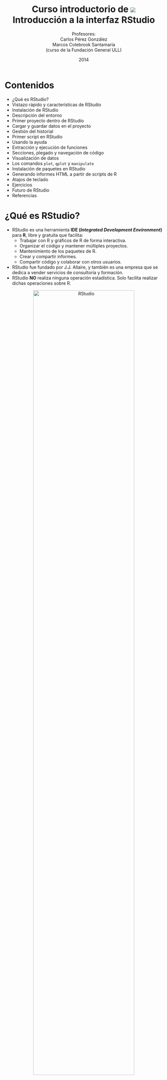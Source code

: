 % Curso introductorio de ![](figure/Rlogo.jpg) </br> Introducción a la interfaz RStudio
% Profesores: </br> Carlos Pérez González </br> Marcos Colebrook Santamaría </br> (curso de la Fundación General ULL) 
% 2014


# Contenidos
* ¿Qué es RStudio?
* Vistazo rápido y características de RStudio
* Instalación de RStudio
* Descripción del entorno
* Primer proyecto dentro de RStudio
* Cargar y guardar datos en el proyecto
* Gestión del historial
* Primer script en RStudio
* Usando la ayuda
* Extracción y ejecución de funciones
* Secciones, plegado y navegación de código
* Visualización de datos
* Los comandos `plot`, `qplot` y `manipulate`
* Instalación de paquetes en RStudio
* Generando informes HTML a partir de scripts de R
* Atajos de teclado
* Ejercicios
* Futuro de RStudio
* Referencias


# ¿Qué es RStudio?
* RStudio es una herramienta __IDE (_Integrated Development Environment_)__ para __R__, libre y gratuita que facilita:
    * Trabajar con R y gráficos de R de forma interactiva.
    * Organizar el código y mantener múltiples proyectos.
    * Mantenimiento de los paquetes de R.
    * Crear y compartir informes.
    * Compartir código y colaborar con otros usuarios.
* RStudio fue fundado por J.J. Allaire, y también es una empresa que se dedica a vender servicios de consultoría y formación.
* RStudio __NO__ realiza ninguna operación estadística. Solo facilita realizar dichas operaciones sobre R.

<center>
<img src="figure/RStudio_preview.png" width="80%" alt="RStudio"/> 
</center>


# Características de RStudio

* Integración de la consola de R: se pueden teclear comandos de R directamente en la consola de RStudio.
* Ejecución de código: permite ejecutar código directamente del fichero de script.
* Resaltado de la sintaxis: realiza una coloración automática de los instrucciones y de las funciones.
* Ayuda con los paréntesis, corchetes y comillas: autocompleta estos símbolos al abrirlos.
* Completado de comandos: completa los comandos mientras se escriben usando la tecla `Tab`.
* Atajos de teclado.
* Navegador de objetos: se pueden inspeccionar todos los objetos de la sesión R.
* Gestión del historial de comandos: para poder usarlos de nuevo.
* Navegación del código: permite saltar entre funciones dentro del código.
* Importación y visualización de datos: en formato de tabla.
* Integración de gráficos: manipulación, zoom y exportación.
* Gestión de proyectos: se puede cambiar de un proyecto a otro fácilmente.
* Control de versiones: se integra bien con `git` y `svn`.
* Generación de documentos: del tipo PDF, HTML y otros más avanzados con un solo click.


# Instalación de RStudio
* Antes de instalar RStudio, necesitas instalar __R__. Se puede obtener desde:
    * [cran.r-project.org](http://cran.r-project.org)
* Una vez instalado R, se puede instalar RStudio en tu ordenador (versión __Desktop__) dependiendo del sistema operativo:
    * [www.rstudio.com/ide/download/desktop](http://www.rstudio.com/ide/download/desktop)
* Solo en Linux, también se puede instalar __RStudio Server__, el cual permite acceder al entorno desde un navegador web:
    * [www.rstudio.com/ide/server](http://www.rstudio.com/ide/server)


# Descripción del entorno
* Editor de código fuente (scripts) y visor de datos: permite editar código fuente R y ver los datos del tipo data.frame.
* Espacio de trabajo e historial: muestra los objetos (datos/variables) usados en la sesión actual y el historial de comandos.
* Consola R: permite trabajar con R directamente.
* Ficheros, visualizaciones, ayuda y paquetes: permite navegar por los ficheros y carpetas, mostrar los gráficos y visualizaciones, usar la ayuda, e instalar paquetes o cargar paquetes ya instalados.
* Todos los paneles permiten ser minimizados o maximizados, como ventanas normales de Windows.

<center>
<img src="figure/RStudio_panels.png" width="80%" alt="Paneles de RStudio"/>
</center>


# Primer proyecto dentro de RStudio
* Para crear un proyecto, vamos a la esquina derecha de la barra de herramientas:

<center>
<img src="figure/New_Project_toolbar.png" alt="Proyecto de RStudio"/> 
</center>

* También podemos hacer lo mismo desde __File > New Project...__
* Le vamos a poner el nombre __proyectoR__.

<center>
<img src="figure/Create_Project_From.png" width="40%" alt="Crear nuevo proyecto"/>
<img src="figure/Empty_Project.png" width="40%" alt="Proyecto vacío"/>
<img src="figure/Create_New_Project.png" width="40%" alt="Nombre del nuevo proyecto"/>
<img src="figure/proyectoR.png" width="80%" alt="proyectoR"/>
</center>


# Directorios del proyecto
* Normalmente, para proyectos simples, podemos poner todos los ficheros (scripts de R, datos, docs, informes, etc) en la misma carpeta del proyecto.
* Sin embargo, es una buena práctica, crear los siguientes directorios en cada proyecto:
    * `R`: contendrá los scripts de R que se vayan desarrollando.
    * `data`: almacenará los datos necesarios para realizar los análisis.
    * `doc`: contendrá toda la documentación necesario para los análisis.
    * `informes`: carpeta que guardará los informes generados por los análisis.
* En principio, solo vamos a crear las carpetas `R` y `data`.

* Vamos al panel de ficheros:

<center>
<img src="figure/New_Folder.png" alt="Nueva carpeta"/>
</center>

* Hacemos clic en __New Folder__, y le damos el nombre `R`.
* Haremos lo mismo para crear la carpeta `data`.
* Por tanto, la carpeta del proyecto quedaría como:

<center>
<img src="figure/proyectoR_folder.png" alt="Carpeta proyectoR"/>
</center>


# Cargar datos en el proyecto
* Vamos a cargar unos datos para poder empezar a trabajar:

<center>
<img src="figure/Import_DataSet.png" alt="Importar datos"/>
</center>

* Aquí podemos elegir:
    * Cargar los datos desde un fichero de texto (__From Text File…__).
    * O desde una URL de una web (__From Web URL…__).

* Desde esta URL podemos descargar el fichero ```ddt.txt```, o usarla directamente:
    * [http://mcolebrook.github.io/CursoRStudio/data/ddt.csv](http://mcolebrook.github.io/CursoRStudio/data/ddt.csv)

<!---
[http://dl.dropboxusercontent.com/u/27980918/RStudio/ddt.txt](http://dl.dropboxusercontent.com/u/27980918/RStudio/ddt.txt)
--> 


# El fichero `ddt.txt`
* En este archivo se recogen las siguientes variables sobre una muestra de n=144 peces:
    * `group`: Grupo de observaciones (mediciones en dos temporadas).
    * `location`: Lugar de medición.
    * `species_name`: Nombre de la especie del pez.
    * `species`: Código de especie (de 1 a 3).
    * `length`: Longitud del pez.
    * `weight`: Peso del pez.
    * `distance`: Distancia del lugar a la desembocadura del río.
    * `DDT_conc`: Concentración de DDT (% de peso) medida.

<center>
<img src="figure/Import_DataSet_ddt.png" width="80%" alt="Importar datos"/>
</center>

* El fichero procede de datos sobre concentración de DDT en peces de río.
* RStudio deduce casi todas las opciones de importación:
    * __Heading__: si trae el nombre de la variable.
    * __Separator__: tipo de separador entre datos.
    * __Decimal__: símbolo para el punto decimal.
    * __Quote__: símbolo para los comentarios.
* Al final, los datos se cargan en un `data.frame` de R con el mismo nombre que el fichero de datos (`ddt`).


# Datos cargados en RStudio

<center>
<img src="figure/ddt_data_frame.png" width="80%" alt="Importar datos"/>
</center>

* Los datos cargados se muestran en el panel superior izquierdo, y en el panel de espacio de trabajo (o entorno).
* Vamos a guardar estos datos en un fichero CSV (_comma separated values_) en el directorio `data` de nuestro proyecto.
* Para ello, empezaremos a usar la consola de R, y las funciones incorporadas de completado de comandos y de nombres de carpetas/ficheros.


# Guardar datos en formato CSV
* Tecleamos el comando `write` en la consola R, y pulsamos la tecla de tabulación `Tab`:

<center>
<img src="figure/write_csv.png" alt="Guardar en CSV (datos)"/>
</center>

* La característica de RStudio que hemos usado se denomina __completado de comandos__.
* De las opciones que nos ofrece, seleccionamos `write.csv`, y seguimos escribiendo un paréntesis `(`, que RStudio completará con otro párentesis `)`.

* Continuamos escribiendo el comando, indicando en el primer parámetro el objeto `ddt`, y en el segundo parámetro, el nombre del fichero a guardar en el directorio `data`:

<center>
<img src="figure/write_csv_data.png" alt="Guardar en CSV (fichero)"/>
</center>

* La función que hemos usado ahora se denomina __completado de carpetas/ficheros__.
* Como nombre del fichero, seleccionamos la carpeta `data`, y ponemos el nombre `ddt.csv`.
* Terminamos de escribir el comando con el último parámetro, para indicar que no queremos que guarde el nombre (número) de cada fila:

```r
write.csv(ddt, "data/ddt.csv", row.names=FALSE)
```

* Podemos ver el fichero creado en el directorio `data`, y haciendo clic sobre él, nos mostrará el contenido:

<center>
<img src="figure/ddt_csv.png" alt="Data frame ddt"/>
</center>


# Historial de RStudio
* Hay tres formas para re-usar los comandos ya tecleados en RStudio:
    * Pulsando las teclas de fecla arriba o abajo.
    * Pulsando __Ctrl+&#x25B2;__.

<center>
<img src="figure/History_Ctrl+Up.png" alt="Historial con Ctrl+Up"/>
</center>

* Explorando la pestaña __History__ en el panel derecho superior:

<center>
<img src="figure/History.png" alt="Historial"/>
</center>

* Se puede seleccionar un comando o varios (usando la tecla `Shift`=`Mayúsc`), y ejecutar pulsando `Enter`.
* Asimismo, se pueden salvar a un fichero llamado `.Rhistory`, en la carpeta del proyecto.
* También se pueden pasar a la consola con el comando __To Console__ para ser ejecutados, o a un script directamente con el botón __To Source__.
* Por último, se pueden eliminar con la tecla `Supr` (`Del`) o con el botón correspondiente, o borrar completamente todo el historial con el botón de la escoba.


# Primer script R en RStudio
* Una vez cargados los datos, vamos a escribir el primer script en lenguaje R para hacer un primer análisis.
* Hacemos click en el icono __+__ verde del editor de scripts (izquierdo superior), y elegimos __R Script__.

<center>
<img src="figure/New_R_script.png" alt="Nuevo script de R"/>
</center>
<center>
<img src="figure/Untitled1.png" alt="Untitled1"/>
</center>

* Las acciones más interesantes sobre un script de R son:
    * __Disco__: salvar el fichero.
    * __Lupa__: buscar y reemplazar.
    * __Varita mágica__: herramientas útiles (algunas las veremos luego).
    * __Run__: ejecuta el código seleccionado (__Ctrl+Enter__).
    * __Re-Run__: ejecuta el último código que seleccionamos.
    * __Cuaderno__: compila el script R a un fichero HTML (lo veremos luego). 

* Las opciones del tipo __Source__ sirven para cargar el código fuente al espacio de trabajo de R (lo veremos luego).
* Vamos a introducir los primeros comandos R en el script:

```r
# estructura de los datos
str(ddt)

# resumen de los datos
summary(ddt)
```

* Guardamos este script pulsando el botón del disco (arriba), o en el menú __File > Save__, con el nombre `funciones.R` en el directorio `R` de nuestro proyecto.

<center>
<img src="figure/funciones_R.png" alt="funcionesR"/>
</center>

* Una vez guardado, podemos ejecutar el script de varias formas:
    * Sobre la línea en la que estamos, pulsamos el botón __Run__ o __Ctrl+Enter__.
    * O seleccionamos todo el script, y hacemos lo mismo que en el punto anterior.

<center>
<img src="figure/Run_funciones_R.png" alt="Ejecutar funcionesR"/>
</center>


# Usando la ayuda
* Ahora es buen momento para empezar a usar la ayuda para, por ejemplo, el comando `summary`:

<center>
<img src="figure/Help_summary.png" alt="Ayuda de summary"/>
</center>


# Extracción de funciones
* Una de las características más interesantes de RStudio es la posibilidad de crear funciones a partir de trozos de código.
* Por ejemplo, vamos a crear una función llamada `Resumen`, que recibe un parámetro `datos`, y ejecuta los dos comandos que acabamos de escribir.
* Para ello, cambiamos `ddt` por `datos` en ambos comandos.
* Seleccionamos las líneas del código.
* Pulsamos sobre la “varita mágica” en la opción __Extract Function__, y le damos el nombre `Resumen`.

<center>
<img src="figure/Extract_Function.png" alt="Extraer función"/>
</center>

* Añadimos finalmente un comentario para describir el objetivo de la función.
* Por último, salvamos el script.

<center>
<img src="figure/function_Resumen.png" alt="Function Resumen"/>
</center>


# Ejecutando funciones propias
* Si tecleamos la siguiente línea en la consola de R, nos dará un error:

```r
Resumen(ddt)
```

* Esto sucede porque la función Resumen no ha sido cargada (_sourced_) al entorno o espacio de trabajo de nuestro proyecto.
* Para poder usar la función `Resumen(datos)` tenemos que hacer lo siguiente:

<center>
<img src="figure/Source_Resumen.png" alt="Source Resumen"/>
</center>

* Si hubiéramos elegido la opción __Source with Echo__, obtendríamos el mismo resultado además de mostrar todo el código cargado.
* Las funciones cargadas aparecen, al igual que los datos, en el panel derecho superior de __Environment__, en la sección de __Functions__.
* Ya podemos usar nuestra nueva función `Resumen` pasándole como parámetro los datos de `ddt`:

<center>
<img src="figure/Console_Resumen.png" alt="Consola Resumen"/>
</center>

* Si vamos a estar cambiando la función continuamente, podemos activar la opción __Source on Save__ para que la cargue al entorno automáticamente después de salvar el script.


# Secciones del código
* Otra característica interesante de RStudio (y no de R) es la posibilidad de estructurar el código en secciones.
* Las secciones se pueden crear desde el menú __Code > Insert Section__, o simplemente poniendo un comentario (`#`) con un nombre de sección y acabado en 4 guiones (`----`):

```
# <NombreDeLaSección> ----
```

* Podemos aprovechar el comentario de la función Resumen para hacer nuestra primera sección:

<center>
<img src="figure/Section_Resumen.png" alt="Sección Resumen"/>
</center>

* Fíjense que dicha sección aparece en la parte inferior del editor como __navegación del código__, que luego veremos.


# Plegado de código/secciones
* Otra característica muy útil de RStudio es el plegado de las secciones o de partes del código que estén rodeadas por llaves `{}`.
* Al plegarse aparecerá un pequeño triángulo que permite colapsar o expandir el bloque de código.

<center>
<img src="figure/Folded_Resumen.png" alt="Código plegado de Resumen"/>
</center>


# Navegación de código
* La navegación de código en RStudio es una utilidad que permite editar el código de forma más rápida.
* Se puede acceder a una línea concreta pulsando __Alt+Shift+G__, o en el menú __Edit > Go to Line…__
* Con la opción __Code > Jump To…__ (__Alt+Shift+J__) se puede saltar directamente a funciones o secciones del código.

<center>
<img src="figure/Jump_To.png" alt="Navegación código Jump To"/>
</center>

* Otra opción muy útil es la de ir a un fichero/función determinado usando __Code > Go To File/Function__ (__Ctrl+.__). RStudio mostrará todos los ficheros o funciones dentro del directorio de trabajo que empiecen con los caracteres tecleados.

<center>
<img src="figure/Go_To_File_Function.png" alt="Navegación código Go To File/Function"/>
</center>


# Visualización de datos
* La visualización (o dibujado de gráficos) es una parte esencial del análisis de datos.
RStudio tiene un panel específico para la visualización de datos (__Plots__) abajo a la derecha.
* Para ilustrar el manejo de las instrucciones de visualización, vamos a usar escribir el siguiente código dentro de nuestro script de R debajo de la función `Resumen`:

```r
# cargamos los datos del fichero
ddt  <- read.csv("data/ddt.csv")

# pesos de la especie “catfish”
catfish.weight  <- ddt$weight[ddt$species_name == "catfish"]

# histograma del peso de los “catfish”
hist(catfish.weight)
```

* Al teclear `ddt$` podemos pulsar la tecla `Tab` para que nos muestre la lista de variables de ddt. Esto se denomina __completado de objetos__. 


# Opciones de la pestaña __Plot__
* Con la opción __Zoom__ se abre una nueva ventana con una versión más grande del gráfico.
* El botón __Export__ nos permite guardar el gráfico como una imagen en varios formatos (PNG, JPEG, TIFF, etc) o como un fichero PDF.
* También podemos copiar el gráfico actual al portapapeles del sistema.
* En caso de haber generado varios gráficos, las flechas permiten avanzar o retroceder en la visualización de dichos gráficos.

<center>
<img src="figure/Save_Plot_as_Image.png" width="50%" alt="Save Plot as Image"/>
</center>


# El comando `plot`
* Una vez vista la forma de trabajar con gráficos dentro de RStudio vamos a ver opciones más avanzadas de los mismos.
* Uno de los comandos más útiles para dibujar gráficos en R es `plot`.
* La librería que contiene el comando `plot` es `graphics`, la cual suele estar cargada por defecto. En caso de no estarlo, habria que ejecutar el siguiente comando:

```r
# librería necesaria para "plot"
library(graphics)
```

* El gráfico más simple es dibujar simplemente los pesos de la especie `catfish`:

```r
# gráfico de los pesos de todos los catfish
plot(catfish.weight)
```

* En primer lugar, vamos a añadir color, unas nuevas etiquetas en los ejes (`xlab`, `ylab`) y el título principal (`main`), además de una línea en el eje Y que indica la media de los valores.

```r
plot(catfish.weight, col="blue", xlab="Longitud", ylab="Peso", main="Pesos de los catfish")

# línea horizontal que marca la media de los pesos
abline(mean(catfish.weight), 0, col="red", lwd=2)
```

* Ahora, podemos dibujar un gráfico que muestre la longitud (`length`) frente al peso (`weight`) de la especie `catfish`.

```r
# longitudes de la especie "catfish"
catfish.length  <- ddt$length[ddt$species_name == "catfish"]

# gráfico de comparación de la longitud vs. peso de los "catfish"
plot(x=catfish.length, y=catfish.weight, col="blue", xlab="Longitud", ylab="Peso", 
     main="Longitud vs. Peso de los catfish")
```


# Instalación de paquetes en RStudio
* Antes de ver el comando `qplot`, tenemos que aprender como instalar nuevos paquetes de R.
* Una de las pestañas más interesantes en el lado derecho es __Packages__ (paquetes):

<center>
<img src="figure/Packages.png" alt="Packages"/>
</center>

* __Check for Updates__: permite actualizar los paquetes a sus últimas versiones.
* __Install Packages__: permite instalar paquetes desde __CRAN__ (repositorio).

<center>
<img src="figure/Install_Packages.png" alt="Instalación de paquetes"/>
</center>

* Se puede conseguir el mismo efecto con el siguiente comando:

```r
install.packages("<Nombre_de_la_librería>")
```


# La función `qplot`
* El comando `qplot`es una versión "_quick_" del comando `plot`, y permite crear gráficos complejos y avanzados de forma simple y rápida.
* Este comando está en la librería `ggplot2`. Para usar dicha libreria podemos ejecutar el siguiente comando:

```r
library(ggplot2)
```
* En caso de que no esté instalada, habria que seguir los pasos descritos en la diapositiva de [Instalación de paquetes en RStudio](RStudio.html#(24)).

* Por ejemplo, podemos hacer un gráfico rápido que permite visualizar la longitud (`length`) frente al peso (`weight`) del conjunto de datos `ddt`. 

```r
# longitud vs. peso de todos los peces
qplot(length, weight, data=ddt, col=species_name)
```

* Incluso podemos añadir una línea de tendencia (con un margen de error) a cada especie, simplemente añadiendo (sumando) la función `geom_smooth()`:

```r
qplot(length, weight, data=ddt, col=species_name) + geom_smooth()
```

* Podemos usar las opciones que ya conocemos del comando `plot` para personalizar este gráfico:

```r
qplot(length, weight, data=ddt, col=species_name, xlab="Longitud", ylab="Peso",
      main="Relación longitud/peso") + geom_smooth()
```

* Finalmente, podemos usar `qplot` para generar también un histograma de los pesos de las tres especies juntas de forma automática:

```r
# histograma usando "qplot"
qplot(weight, data=ddt, fill=species_name)
```


# El comando `manipulate`
* RStudio permite controlar de forma dinámica los gráficos generados con R.
* El comando que permite la interactividad entre el usuario y los gráficos generados.
* Las opciones de controles que permite `manipulate`:
    * `slider`: control para un rango (min, max) numérico.
    * `picker`: control sobre un conjunto de opciones fijas.
    * `checkbox`: control de casilla de verificación.
    * `button`: control de botón.
* Vamos a ver un pequeño ejemplo:

```r
# control de selección para elegir la especie de pez
library(manipulate)
manipulate(
  hist(ddt$weight[ddt$species_name == fish], xlab="Peso", ylab="Frecuencia", 
       main=paste("Histograma del peso de los", fish)),
  fish = picker("bass", "buffalo", "catfish")
  )
```
<center>
<img src="figure/manipulate.png" alt="Ejemplo de manipulate"/>
</center>


# Generando informes HTML a partir de scripts de R
* RStudio posee una opción que permite compilar un fichero script de R en HTML directamente (__Compile Notebook__).
* Dicha opción se encuentra, en cualquier script de R, al final de la barra de herramientas del panel de edición, con forma de cuaderno, o en la opción del menú __File > Compile Notebook...__
* Al pulsar el icono, nos aparece la siguiente ventana:

<center>
<img src="figure/Compile_Notebook_from_R_script.png" alt="Generando HTML desde el script de R"/>
</center>

* Pulsamos el boton __Compile__ y obtenemos la vista previa del fichero HTML generado:

<center>
<img src="figure/Preview_HTML.png" alt="Vista previa del informe HTML"/>
</center>


# Atajos de teclado
* Como se ha visto a lo largo de este curso sobre RStudio, existen múltiples formas de realizar la misma acción dentro del entorno, a saber, desde los botones, el menú o los atajos de teclado.
* En cada apartado, se han ido comentado algunos atajos de teclado que pueden resultar interesantes.
* La tabla que contiene todos los atajos se puede obtener en el menú [__Help > Keyboard Shortcuts__](file:///C:/Program%20Files/RStudio/www/docs/keyboard.html).

<center>
<img src="figure/Keyboard_Shortcuts.png" width="80%" alt="Atajos de teclado"/>
</center>


# Ejercicios
1. Hacer una función en R que muestre los histogramas de frecuencias de los pesos de las tres especies (`catfish`, `buffalo` y `bass`) en uno solo usando el comando `hist`. (__Pista__: empezar por la especie `catfish` y usar `add=TRUE`).

```r
catfish.weight <- ddt$weight[ddt$species_name == "catfish"]
buffalo.weight <- ddt$weight[ddt$species_name == "buffalo"]
bass.weight <- ddt$weight[ddt$species_name == "bass"]
hist(catfish.weight, col="cyan", main="Histogramas", xlab="Pesos", ylab="Frecuencias")
hist(buffalo.weight, col="green", add=TRUE)
hist(bass.weight, col="red", add=TRUE)
legend("topright", levels(ddt$species_name), fill=c("cyan","green","red"))
```

2. Hacer una función que use el comando `manipulate` sobre el comando `qplot`para que el usuario elija la especie sobre la cual quiere comparar la longitud (`length`) contra el peso (`weight`).

<center>
<img src="figure/Ejercicio_2.png" alt="Ejercicio "/>
</center>

```r
manipulate(
  qplot(ddt$length[ddt$species_name == fish], ddt$weight[ddt$species_name == fish], 
        xlab="Longitud", ylab="Peso", 
        main=paste("Longitud vs. Peso de los", fish)),
  fish = picker("bass", "buffalo", "catfish")
  )
```


# Futuro de RStudio
* [Shiny by RStudio](http://shiny.rstudio.com/): _A web application framework for R_.

<center>
<img src="figure/Shiny.png" width="100%" alt="Shiny"/>
</center>


# Referencias
* [RStudio Support](https://support.rstudio.com/hc/en-us/categories/200035113-Documentation): web de soporte de RStudio.
* [RStudio Training](http://www.rstudio.com/training): página de formación de RStudio.
* [Google's R Style Guide](http://google-styleguide.googlecode.com/svn/trunk/Rguide.xml): guía de estilo de programación en R según Google.


<!---
Comentario 
-->
